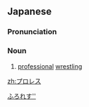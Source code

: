 ==Japanese==

===Pronunciation===
{{ja-pron|プロレス}}

===Noun===
{{ja-noun}}

# [[professional]] [[wrestling]]

[[Category:ja:Sports|ふろれす'']]

[[zh:プロレス]]
